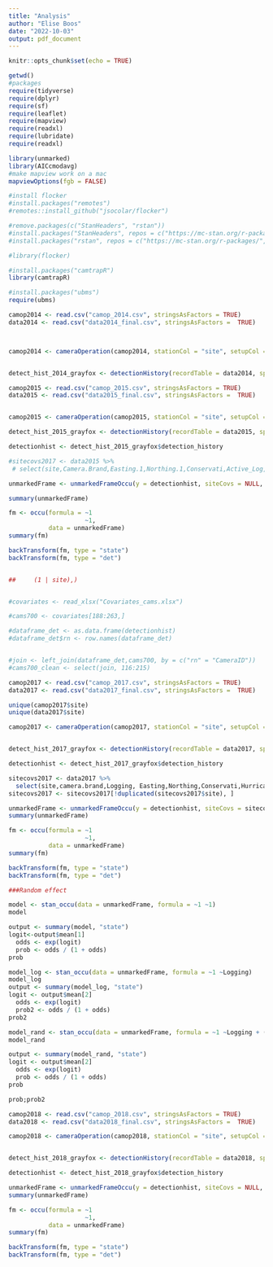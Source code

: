 ```yaml
---
title: "Analysis"
author: "Elise Boos"
date: "2022-10-03"
output: pdf_document
---
```


```r
knitr::opts_chunk$set(echo = TRUE)
```

```r
getwd()
#packages
require(tidyverse)
require(dplyr)
require(sf)
require(leaflet)
require(mapview)
require(readxl)
require(lubridate)
require(readxl)

library(unmarked)
library(AICcmodavg)
#make mapview work on a mac
mapviewOptions(fgb = FALSE)

#install flocker
#install.packages("remotes")
#remotes::install_github("jsocolar/flocker")

#remove.packages(c("StanHeaders", "rstan"))
#install.packages("StanHeaders", repos = c("https://mc-stan.org/r-packages/", getOption("repos")))
#install.packages("rstan", repos = c("https://mc-stan.org/r-packages/", getOption("repos")))

#library(flocker)

#install.packages("camtrapR")
library(camtrapR)

#install.packages("ubms")
require(ubms)
```

```r
camop2014 <- read.csv("camop_2014.csv", stringsAsFactors = TRUE)
data2014 <- read.csv("data2014_final.csv", stringsAsFactors =  TRUE)



camop2014 <- cameraOperation(camop2014, stationCol = "site", setupCol = "Date.Placement", retrievalCol = "Last.Record_clean", occasionStartTime = 0 , dateFormat = "%Y-%m-%d", writecsv = FALSE)


detect_hist_2014_grayfox <- detectionHistory(recordTable = data2014, species = "Gray Fox", camOp= camop2014, output = "binary", stationCol = "site", speciesCol = "Species", day1 ="station", recordDateTimeCol = "date_time_obs", recordDateTimeFormat =  "%Y-%m-%d %H.%M", timeZone = "UTC", occasionLength = 1, includeEffort = TRUE, scaleEffort = FALSE, writecsv = FALSE)


```


```r

camop2015 <- read.csv("camop_2015.csv", stringsAsFactors = TRUE)
data2015 <- read.csv("data2015_final.csv", stringsAsFactors =  TRUE)


camop2015 <- cameraOperation(camop2015, stationCol = "site", setupCol = "Date_Place", retrievalCol = "Last.Record", occasionStartTime = 0 , dateFormat = "%Y-%m-%d", writecsv = FALSE)

detect_hist_2015_grayfox <- detectionHistory(recordTable = data2015, species = "Gray Fox", camOp= camop2015, output = "binary", stationCol = "site", speciesCol = "Species", day1 ="station", recordDateTimeCol = "date_time_obs", recordDateTimeFormat =  "%Y-%m-%d %H.%M", timeZone = "UTC", occasionLength = 1, includeEffort = TRUE, scaleEffort = FALSE, writecsv = FALSE)

detectionhist <- detect_hist_2015_grayfox$detection_history
```

```r
#sitecovs2017 <- data2015 %>%
 # select(site,Camera.Brand,Easting.1,Northing.1,Conservati,Active_Log,Hurricane,Fire_Damag,Landscape)

unmarkedFrame <- unmarkedFrameOccu(y = detectionhist, siteCovs = NULL, obsCovs = NULL)

summary(unmarkedFrame)

fm <- occu(formula = ~1
                     ~1,
           data = unmarkedFrame)
summary(fm)

backTransform(fm, type = "state")
backTransform(fm, type = "det")


##     (1 | site),)


#covariates <- read_xlsx("Covariates_cams.xlsx")

#cams700 <- covariates[188:263,]

#dataframe_det <- as.data.frame(detectionhist)
#dataframe_det$rn <- row.names(dataframe_det)


#join <- left_join(dataframe_det,cams700, by = c("rn" = "CameraID"))
#cams700_clean <- select(join, 116:215)
```

```r
camop2017 <- read.csv("camop_2017.csv", stringsAsFactors = TRUE)
data2017 <- read.csv("data2017_final.csv", stringsAsFactors =  TRUE)

unique(camop2017$site)
unique(data2017$site)

camop2017 <- cameraOperation(camop2017, stationCol = "site", setupCol = "First_Obs", retrievalCol = "Last.Record_clean", occasionStartTime = 0 , dateFormat = "%Y-%m-%d", writecsv = FALSE)


detect_hist_2017_grayfox <- detectionHistory(recordTable = data2017, species = "Gray Fox", camOp= camop2017, output = "binary", stationCol = "site", speciesCol = "species.name", day1 ="station", recordDateTimeCol = "date_time_obs", recordDateTimeFormat =  "%Y-%m-%d %H.%M", timeZone = "UTC", occasionLength = 1, includeEffort = TRUE, scaleEffort = FALSE, writecsv = FALSE)

detectionhist <- detect_hist_2017_grayfox$detection_history

```

```r

sitecovs2017 <- data2017 %>%
  select(site,camera.brand,Logging, Easting,Northing,Conservati,Hurricane,Fire_Damag,Landscape)
sitecovs2017 <- sitecovs2017[!duplicated(sitecovs2017$site), ]

unmarkedFrame <- unmarkedFrameOccu(y = detectionhist, siteCovs = sitecovs2017, obsCovs = NULL)
summary(unmarkedFrame)

fm <- occu(formula = ~1
                     ~1,
           data = unmarkedFrame)
summary(fm)

backTransform(fm, type = "state")
backTransform(fm, type = "det")

###Random effect

model <- stan_occu(data = unmarkedFrame, formula = ~1 ~1)
model

output <- summary(model, "state")
logit<-output$mean[1]
  odds <- exp(logit)
  prob <- odds / (1 + odds)
prob

model_log <- stan_occu(data = unmarkedFrame, formula = ~1 ~Logging)
model_log
output <- summary(model_log, "state")
logit <- output$mean[2]
  odds <- exp(logit)
  prob2 <- odds / (1 + odds)
prob2

model_rand <- stan_occu(data = unmarkedFrame, formula = ~1 ~Logging + (1|site))
model_rand

output <- summary(model_rand, "state")
logit <- output$mean[2]
  odds <- exp(logit)
  prob <- odds / (1 + odds)
prob

prob;prob2
```


```r
camop2018 <- read.csv("camop_2018.csv", stringsAsFactors = TRUE)
data2018 <- read.csv("data2018_final.csv", stringsAsFactors =  TRUE)

camop2018 <- cameraOperation(camop2018, stationCol = "site", setupCol = "First_Obs", retrievalCol = "Last.Record_clean", occasionStartTime = 0 , dateFormat = "%Y-%m-%d", writecsv = FALSE)


detect_hist_2018_grayfox <- detectionHistory(recordTable = data2018, species = "Gray Fox", camOp= camop2018, output = "binary", stationCol = "site", speciesCol = "species.name", day1 ="station", recordDateTimeCol = "date_time_obs", recordDateTimeFormat =  "%Y-%m-%d %H.%M", timeZone = "UTC", occasionLength = 1, includeEffort = TRUE, scaleEffort = FALSE, writecsv = FALSE)

detectionhist <- detect_hist_2018_grayfox$detection_history
```

```r
unmarkedFrame <- unmarkedFrameOccu(y = detectionhist, siteCovs = NULL, obsCovs = NULL)
summary(unmarkedFrame)

fm <- occu(formula = ~1
                     ~1,
           data = unmarkedFrame)
summary(fm)

backTransform(fm, type = "state")
backTransform(fm, type = "det")

```

